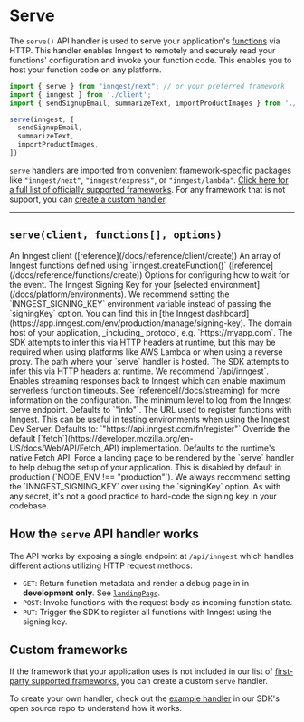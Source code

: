 # Serve

The `serve()` API handler is used to serve your application's [functions](/docs/reference/functions/create) via HTTP. This handler enables Inngest to remotely and securely read your functions' configuration and invoke your function code. This enables you to host your function code on any platform.

```ts
import { serve } from "inngest/next"; // or your preferred framework
import { inngest } from './client';
import { sendSignupEmail, summarizeText, importProductImages } from './functions';

serve(inngest, [
  sendSignupEmail,
  summarizeText,
  importProductImages,
])
```

`serve` handlers are imported from convenient framework-specific packages like `"inngest/next"`, `"inngest/express"`, or `"inngest/lambda"`. [Click here for a full list of officially supported frameworks](/docs/sdk/serve). For any framework that is not support, you can [create a custom handler](#custom-frameworks).

---

## `serve(client, functions[], options)`

<Properties>
  <Property name="client" type="Inngest client" required>
    An Inngest client ([reference](/docs/reference/client/create))
  </Property>
  <Property name="functions" type="InngestFunctions[]" required>
    An array of Inngest functions defined using `inngest.createFunction()` ([reference](/docs/reference/functions/create))
  </Property>
  <Property name="options" type="object">
    Options for configuring how to wait for the event.
    <Properties nested={true}>
      <Property name="signingKey" type="string" required>
        The Inngest Signing Key for your [selected environment](/docs/platform/environments). We recommend setting the `INNGEST_SIGNING_KEY` environment variable instead of passing the `signingKey` option. You can find this in [the Inngest dashboard](https://app.inngest.com/env/production/manage/signing-key).
      </Property>
      <Property name="serveHost" type="string">
        The domain host of your application, _including_ protocol, e.g. `https://myapp.com`. The SDK attempts to infer this via HTTP headers at runtime, but this may be required when using platforms like AWS Lambda or when using a reverse proxy.
      </Property>
      <Property name="servePath" type="string">
        The path where your `serve` handler is hosted. The SDK attempts to infer this via HTTP headers at runtime. We recommend `/api/inngest`.
      </Property>
      <Property name="streaming" type={`"allow" | "force" | false`}>
        Enables streaming responses back to Inngest which can enable maximum serverless function timeouts. See [reference](/docs/streaming) for more information on the configuration.
      </Property>
      <Property name="logLevel" type={`"fatal" | "error" | "warn" | "info" | "debug" | "silent"`}>
        The minimum level to log from the Inngest serve endpoint. Defaults to `"info"`.
      </Property>
      <Property name="inngestRegisterUrl" type="string">
        The URL used to register functions with Inngest. This can be useful in testing environments when using the Inngest Dev Server. Defaults to: `"https://api.inngest.com/fn/register"`
      </Property>
      <Property name="fetch" type="Fetch API compatible interface">
        Override the default [`fetch`](https://developer.mozilla.org/en-US/docs/Web/API/Fetch_API) implementation. Defaults to the runtime's native Fetch API.
      </Property>
      <Property name="landingPage" type="boolean">
        Force a landing page to be rendered by the `serve` handler to help debug the setup of your application. This is disabled by default in production (`NODE_ENV !== "production"`).
      </Property>
    </Properties>
  </Property>
</Properties>

<Callout>
  We always recommend setting the `INNGEST_SIGNING_KEY` over using the `signingKey` option. As with any secret, it's not a good practice to hard-code the signing key in your codebase.
</Callout>

## How the `serve` API handler works

The API works by exposing a single endpoint at `/api/inngest` which handles different actions utilizing HTTP request methods:

- `GET`: Return function metadata and render a debug page in in **development only**. See [`landingPage`](#landingPage).
- `POST`: Invoke functions with the request body as incoming function state.
- `PUT`: Trigger the SDK to register all functions with Inngest using the signing key.

## Custom frameworks

If the framework that your application uses is not included in our list of [first-party supported frameworks](/docs/sdk/serve), you can create a custom `serve` handler.

To create your own handler, check out the [example handler](https://github.com/inngest/inngest-js/blob/main/examples/functions/handler.ts) in our SDK's open source repo to understand how it works.

